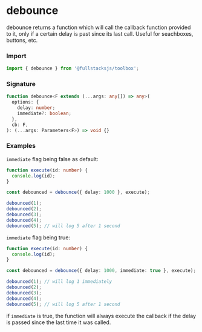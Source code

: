 # debounce

debounce returns a function which will call the callback function provided to
it, only if a certain delay is past since its last call. Useful for seachboxes,
buttons, etc.

### Import

```typescript copy
import { debounce } from '@fullstacksjs/toolbox';
```

### Signature

```typescript copy
function debounce<F extends (...args: any[]) => any>(
  options: {
    delay: number;
    immediate?: boolean;
  },
  cb: F,
): (...args: Parameters<F>) => void {}
```

### Examples

`immediate` flag being false as default:

```typescript copy
function execute(id: number) {
  console.log(id);
}

const debounced = debounce({ delay: 1000 }, execute);

debounced(1);
debounced(2);
debounced(3);
debounced(4);
debounced(5); // will log 5 after 1 second
```

`immediate` flag being true:

```typescript copy
function execute(id: number) {
  console.log(id);
}

const debounced = debounce({ delay: 1000, immediate: true }, execute);

debounced(1); // will log 1 immediately
debounced(2);
debounced(3);
debounced(4);
debounced(5); // will log 5 after 1 second
```

if `immediate` is true, the function will always execute the callback if the
delay is passed since the last time it was called.
